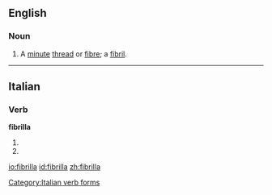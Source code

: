 ==English==

===Noun===
{{en-noun|fibrillae}}

# A [[minute]] [[thread]] or [[fibre]]; a [[fibril]].

{{Webster 1913}}

----

==Italian==

===Verb===
'''fibrilla'''

# {{conjugation of|fibrillare||3|s|pres|ind|lang=it}}
# {{conjugation of|fibrillare||2|s|imp|lang=it}}

[[Category:Italian verb forms]]

[[io:fibrilla]]
[[id:fibrilla]]
[[zh:fibrilla]]